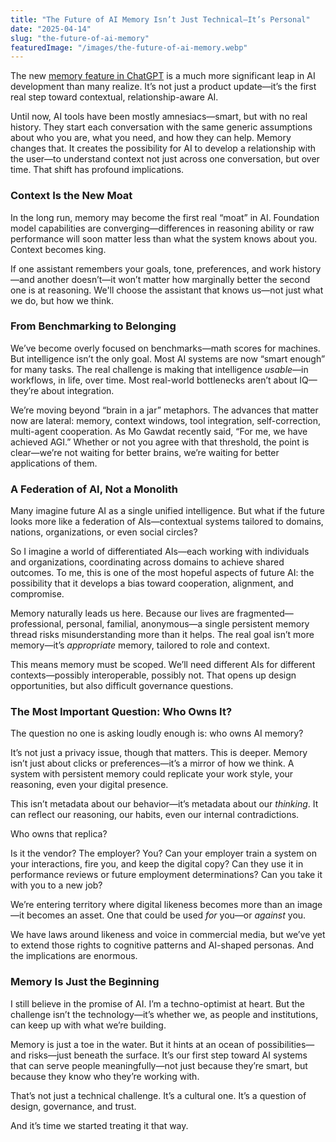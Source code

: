 ```yaml
---
title: "The Future of AI Memory Isn’t Just Technical—It’s Personal"
date: "2025-04-14"
slug: "the-future-of-ai-memory"
featuredImage: "/images/the-future-of-ai-memory.webp"
---
```

The new [memory feature in ChatGPT](https://openai.com/index/memory-and-new-controls-for-chatgpt/) is a much more significant leap in AI development than many realize. It’s not just a product update—it’s the first real step toward contextual, relationship-aware AI.

Until now, AI tools have been mostly amnesiacs—smart, but with no real history. They start each conversation with the same generic assumptions about who you are, what you need, and how they can help. Memory changes that. It creates the possibility for AI to develop a relationship with the user—to understand context not just across one conversation, but over time. That shift has profound implications.

### Context Is the New Moat

In the long run, memory may become the first real “moat” in AI. Foundation model capabilities are converging—differences in reasoning ability or raw performance will soon matter less than what the system knows about you. Context becomes king.

If one assistant remembers your goals, tone, preferences, and work history—and another doesn’t—it won’t matter how marginally better the second one is at reasoning. We'll choose the assistant that knows us—not just what we do, but how we think.

### From Benchmarking to Belonging

We’ve become overly focused on benchmarks—math scores for machines. But intelligence isn’t the only goal. Most AI systems are now “smart enough” for many tasks. The real challenge is making that intelligence *usable*—in workflows, in life, over time. Most real-world bottlenecks aren’t about IQ—they’re about integration.

We’re moving beyond “brain in a jar” metaphors. The advances that matter now are lateral: memory, context windows, tool integration, self-correction, multi-agent cooperation. As Mo Gawdat recently said, “For me, we have achieved AGI.” Whether or not you agree with that threshold, the point is clear—we’re not waiting for better brains, we’re waiting for better applications of them.

### A Federation of AI, Not a Monolith

Many imagine future AI as a single unified intelligence. But what if the future looks more like a federation of AIs—contextual systems tailored to domains, nations, organizations, or even social circles?

So I imagine a world of differentiated AIs—each working with individuals and organizations, coordinating across domains to achieve shared outcomes. To me, this is one of the most hopeful aspects of future AI: the possibility that it develops a bias toward cooperation, alignment, and compromise.

Memory naturally leads us here. Because our lives are fragmented—professional, personal, familial, anonymous—a single persistent memory thread risks misunderstanding more than it helps. The real goal isn’t more memory—it’s *appropriate* memory, tailored to role and context.

This means memory must be scoped. We’ll need different AIs for different contexts—possibly interoperable, possibly not. That opens up design opportunities, but also difficult governance questions.

### The Most Important Question: Who Owns It?

The question no one is asking loudly enough is: who owns AI memory?

It’s not just a privacy issue, though that matters. This is deeper. Memory isn’t just about clicks or preferences—it’s a mirror of how we think. A system with persistent memory could replicate your work style, your reasoning, even your digital presence.

This isn’t metadata about our behavior—it’s metadata about our *thinking*. It can reflect our reasoning, our habits, even our internal contradictions.

Who owns that replica?

Is it the vendor? The employer? You? Can your employer train a system on your interactions, fire you, and keep the digital copy? Can they use it in performance reviews or future employment determinations? Can you take it with you to a new job?

We’re entering territory where digital likeness becomes more than an image—it becomes an asset. One that could be used *for* you—or *against* you.

We have laws around likeness and voice in commercial media, but we’ve yet to extend those rights to cognitive patterns and AI-shaped personas. And the implications are enormous.

### Memory Is Just the Beginning

I still believe in the promise of AI. I’m a techno-optimist at heart. But the challenge isn’t the technology—it’s whether we, as people and institutions, can keep up with what we’re building.

Memory is just a toe in the water. But it hints at an ocean of possibilities—and risks—just beneath the surface. It’s our first step toward AI systems that can serve people meaningfully—not just because they’re smart, but because they know who they’re working with.

That’s not just a technical challenge. It’s a cultural one. It’s a question of design, governance, and trust.

And it’s time we started treating it that way.
